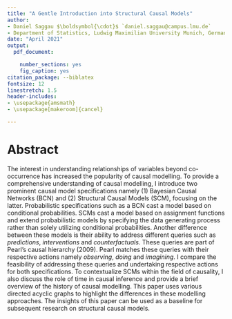 ```yaml
---
title: "A Gentle Introduction into Structural Causal Models"
author: 
- Daniel Saggau $\boldsymbol{\cdot}$ `daniel.saggau@campus.lmu.de`
- Department of Statistics, Ludwig Maximilian University Munich, Germany
date: "April 2021"
output: 
  pdf_document: 

    number_sections: yes
    fig_caption: yes
citation_package: --biblatex
fontsize: 12
linestretch: 1.5
header-includes:
- \usepackage{amsmath}
- \usepackage[makeroom]{cancel}

---
```


# Abstract 

The interest in understanding relationships of variables beyond co-occurrence has increased the popularity of causal modelling. 
To provide a comprehensive understanding of causal modelling, I introduce two prominent causal model specifications namely (1) Bayesian Causal Networks (BCN) and (2) Structural Causal Models (SCM), focusing on the latter.
Probabilistic specifications such as a BCN cast a model based on conditional probabilities. 
SCMs cast a model based on assignment functions and extend probabilistic models by specifying the data generating process rather than solely utilizing conditional probabilities.
Another difference between these models is their ability to address different queries such as *predictions*, *interventions* and *counterfactuals*.
These queries are part of Pearl's causal hierarchy (2009). 
Pearl matches these queries with their respective actions namely *observing*, *doing* and *imagining*.
I compare the feasibility of addressing these queries and undertaking respective actions for both specifications.
To contextualize SCMs within the field of causality, I also discuss the role of time in causal inference and provide a brief overview of the history of causal modelling.
This paper uses various directed acyclic graphs to highlight the differences in these modelling approaches.
The insights of this paper can be used as a baseline for subsequent research on structural causal models.
